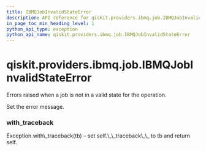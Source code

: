 ```yaml
---
title: IBMQJobInvalidStateError
description: API reference for qiskit.providers.ibmq.job.IBMQJobInvalidStateError
in_page_toc_min_heading_level: 1
python_api_type: exception
python_api_name: qiskit.providers.ibmq.job.IBMQJobInvalidStateError
---
```


# qiskit.providers.ibmq.job.IBMQJobInvalidStateError

<Class id="qiskit.providers.ibmq.job.IBMQJobInvalidStateError" isDedicatedPage={true} github="https://github.com/qiskit/qiskit-ibmq-provider/tree/stable/0.12/qiskit/providers/ibmq/job/exceptions.py" signature="IBMQJobInvalidStateError(*message)">
  Errors raised when a job is not in a valid state for the operation.

  Set the error message.

  ### with\_traceback

  <Function id="qiskit.providers.ibmq.job.IBMQJobInvalidStateError.with_traceback" signature="with_traceback()">
    Exception.with\_traceback(tb) – set self.\_\_traceback\_\_ to tb and return self.
  </Function>
</Class>

